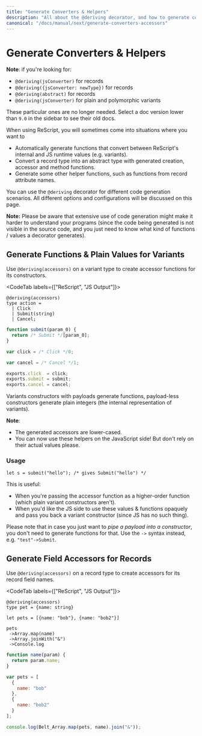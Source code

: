 ```yaml
---
title: "Generate Converters & Helpers"
description: "All about the @deriving decorator, and how to generate code from types"
canonical: "/docs/manual/next/generate-converters-accessors"
---
```


# Generate Converters & Helpers

**Note**: if you're looking for:
- `@deriving(jsConverter)` for records
- `@deriving({jsConverter: newType})` for records
- `@deriving(abstract)` for records
- `@deriving(jsConverter)` for plain and polymorphic variants

These particular ones are no longer needed. Select a doc version lower than `9.0` in the sidebar to see their old docs.

<!-- TODO: genType -->

When using ReScript, you will sometimes come into situations where you want to

- Automatically generate functions that convert between ReScript's internal and JS runtime values (e.g. variants).
- Convert a record type into an abstract type with generated creation, accessor and method functions.
- Generate some other helper functions, such as functions from record attribute names.

You can use the `@deriving` decorator for different code generation scenarios. All different options and configurations will be discussed on this page.

**Note:** Please be aware that extensive use of code generation might make it harder to understand your programs (since the code being generated is not visible in the source code, and you just need to know what kind of functions / values a decorator generates).

## Generate Functions & Plain Values for Variants

Use `@deriving(accessors)` on a variant type to create accessor functions for its constructors.

<CodeTab labels={["ReScript", "JS Output"]}>

```res
@deriving(accessors)
type action =
  | Click
  | Submit(string)
  | Cancel;
```

```js
function submit(param_0) {
  return /* Submit */[param_0];
}

var click = /* Click */0;

var cancel = /* Cancel */1;

exports.click  = click;
exports.submit = submit;
exports.cancel = cancel;
```

</CodeTab>

Variants constructors with payloads generate functions, payload-less constructors generate plain integers (the internal representation of variants).

**Note**:
- The generated accessors are lower-cased.
- You can now use these helpers on the JavaScript side! But don't rely on their actual values please.

### Usage

```res
let s = submit("hello"); /* gives Submit("hello") */
```

This is useful:

- When you're passing the accessor function as a higher-order function (which plain variant constructors aren't).
- When you'd like the JS side to use these values & functions opaquely and pass you back a variant constructor (since JS has no such thing).

Please note that in case you just want to _pipe a payload into a constructor_, you don't need to generate functions for that. Use the `->` syntax instead, e.g. `"test"->Submit`.

## Generate Field Accessors for Records

Use `@deriving(accessors)` on a record type to create accessors for its record field names.


<CodeTab labels={["ReScript", "JS Output"]}>

```res
@deriving(accessors)
type pet = {name: string}

let pets = [{name: "bob"}, {name: "bob2"}]

pets
 ->Array.map(name)
 ->Array.joinWith("&")
 ->Console.log
```

```js
function name(param) {
  return param.name;
}

var pets = [
  {
    name: "bob"
  },
  {
    name: "bob2"
  }
];

console.log(Belt_Array.map(pets, name).join("&"));
```

</CodeTab>
